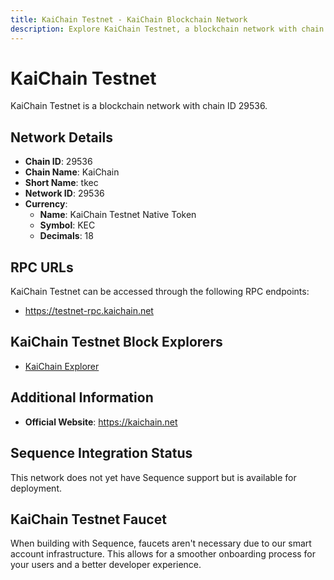 ```yaml
--- 
title: KaiChain Testnet - KaiChain Blockchain Network
description: Explore KaiChain Testnet, a blockchain network with chain ID 29536. Learn about its native currency, KaiChain Testnet Native Token, and how to interact with the network.
---
```


# KaiChain Testnet

KaiChain Testnet is a blockchain network with chain ID 29536.

## Network Details

- **Chain ID**: 29536
- **Chain Name**: KaiChain
- **Short Name**: tkec
- **Network ID**: 29536
- **Currency**: 
  - **Name**: KaiChain Testnet Native Token
  - **Symbol**: KEC
  - **Decimals**: 18

## RPC URLs

KaiChain Testnet can be accessed through the following RPC endpoints:

- https://testnet-rpc.kaichain.net

## KaiChain Testnet Block Explorers

- [KaiChain Explorer](https://testnet-explorer.kaichain.net)

## Additional Information

- **Official Website**: https://kaichain.net

## Sequence Integration Status

This network does not yet have Sequence support but is available for deployment.

## KaiChain Testnet Faucet

When building with Sequence, faucets aren't necessary due to our smart account infrastructure. This allows for a smoother onboarding process for your users and a better developer experience.
